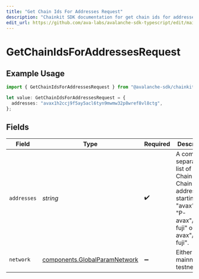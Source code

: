 ```yaml
---
title: "Get Chain Ids For Addresses Request"
description: "Chainkit SDK documentation for get chain ids for addresses request"
edit_url: https://github.com/ava-labs/avalanche-sdk-typescript/edit/main/chainkit/docs/models/operations/getchainidsforaddressesrequest.md
---
```


# GetChainIdsForAddressesRequest

## Example Usage

```typescript
import { GetChainIdsForAddressesRequest } from "@avalanche-sdk/chainkit/models/operations";

let value: GetChainIdsForAddressesRequest = {
  addresses: "avax1h2ccj9f5ay5acl6tyn9mwmw32p8wref8vl8ctg",
};
```

## Fields

| Field                                                                                                                               | Type                                                                                                                                | Required                                                                                                                            | Description                                                                                                                         | Example                                                                                                                             |
| ----------------------------------------------------------------------------------------------------------------------------------- | ----------------------------------------------------------------------------------------------------------------------------------- | ----------------------------------------------------------------------------------------------------------------------------------- | ----------------------------------------------------------------------------------------------------------------------------------- | ----------------------------------------------------------------------------------------------------------------------------------- |
| `addresses`                                                                                                                         | *string*                                                                                                                            | :heavy_check_mark:                                                                                                                  | A comma separated list of X-Chain or P-Chain wallet addresses, starting with "avax"/"fuji", "P-avax"/"P-fuji" or "X-avax"/"X-fuji". | avax1h2ccj9f5ay5acl6tyn9mwmw32p8wref8vl8ctg                                                                                         |
| `network`                                                                                                                           | [components.GlobalParamNetwork](https://github.com/ava-labs/avalanche-sdk-typescript/blob/main/chainkit/models/components/globalparamnetwork.md)                                                      | :heavy_minus_sign:                                                                                                                  | Either mainnet or testnet/fuji.                                                                                                     | mainnet                                                                                                                             |